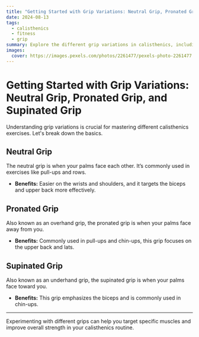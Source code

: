 ```yaml
---
title: "Getting Started with Grip Variations: Neutral Grip, Pronated Grip, and Supinated Grip"
date: 2024-08-13
tags:
  - calisthenics
  - fitness
  - grip
summary: Explore the different grip variations in calisthenics, including neutral grip, pronated grip, and supinated grip, and how they impact your workout.
images:
  cover: https://images.pexels.com/photos/2261477/pexels-photo-2261477.jpeg?auto=compress&cs=tinysrgb&w=800
---
```


# Getting Started with Grip Variations: Neutral Grip, Pronated Grip, and Supinated Grip

Understanding grip variations is crucial for mastering different calisthenics exercises. Let's break down the basics.

## Neutral Grip

The neutral grip is when your palms face each other. It’s commonly used in exercises like pull-ups and rows.

- **Benefits:** Easier on the wrists and shoulders, and it targets the biceps and upper back more effectively.

## Pronated Grip

Also known as an overhand grip, the pronated grip is when your palms face away from you.

- **Benefits:** Commonly used in pull-ups and chin-ups, this grip focuses on the upper back and lats.

## Supinated Grip

Also known as an underhand grip, the supinated grip is when your palms face toward you.

- **Benefits:** This grip emphasizes the biceps and is commonly used in chin-ups.

---

Experimenting with different grips can help you target specific muscles and improve overall strength in your calisthenics routine.
